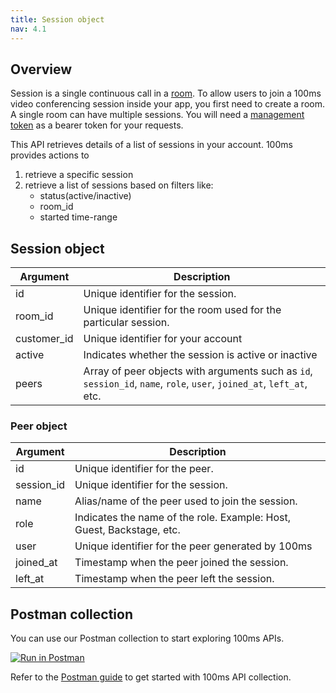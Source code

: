 ```yaml
---
title: Session object
nav: 4.1
---
```


## Overview

Session is a single continuous call in a [room](/server-side/v2/Rooms/create-via-api). To allow users to join a 100ms video conferencing session inside your app, you first need to create a room. A single room can have multiple sessions. You will need a [management token](/server-side/v2/introduction/authentication-and-tokens) as a bearer token for your requests.

This API retrieves details of a list of sessions in your account. 100ms provides actions to

1. retrieve a specific session
2. retrieve a list of sessions based on filters like:
    - status(active/inactive)
    - room_id
    - started time-range

<EndpointRequest title="https://api.100ms.live/v2/sessions" />

## Session object

| Argument    | Description                                                                                                           |
| ----------- | --------------------------------------------------------------------------------------------------------------------- |
| id          | Unique identifier for the session.                                                                                    |
| room_id     | Unique identifier for the room used for the particular session.                                                       |
| customer_id | Unique identifier for your account                                                                                    |
| active      | Indicates whether the session is active or inactive                                                                   |
| peers       | Array of peer objects with arguments such as `id`, `session_id`, `name`, `role`, `user`, `joined_at`, `left_at`, etc. |

### Peer object

| Argument   | Description                                                           |
| ---------- | --------------------------------------------------------------------- |
| id         | Unique identifier for the peer.                                       |
| session_id | Unique identifier for the session.                                    |
| name       | Alias/name of the peer used to join the session.                      |
| role       | Indicates the name of the role. Example: Host, Guest, Backstage, etc. |
| user       | Unique identifier for the peer generated by 100ms                     |
| joined_at  | Timestamp when the peer joined the session.                           |
| left_at    | Timestamp when the peer left the session.                             |

## Postman collection

You can use our Postman collection to start exploring 100ms APIs. 

[![Run in Postman](https://run.pstmn.io/button.svg)](https://god.gw.postman.com/run-collection/22726679-47dcd974-29d5-4965-a35b-bf9b74a8b25a?action=collection%2Ffork&collection-url=entityId%3D22726679-47dcd974-29d5-4965-a35b-bf9b74a8b25a%26entityType%3Dcollection%26workspaceId%3Dd9145dd6-337b-4761-81d6-21a30b4147a2)

Refer to the [Postman guide](/server-side/v2/introduction/postman-guide) to get started with 100ms API collection. 